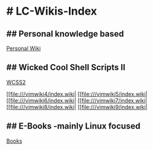 

= # LC-Wikis-Index =

== ## Personal knowledge based ==
[[file:///vimwiki2/index.wiki|Personal Wiki]]
== ## Wicked Cool Shell Scripts II ==
[[file:///vimwiki3/index.wiki|WCSS2]]

[[file:///vimwiki4/index.wiki|
[[file:///vimwiki5/index.wiki|
[[file:///vimwiki6/index.wiki|
[[file:///vimwiki7/index.wiki|
[[file:///vimwiki8/index.wiki|
[[file:///vimwiki9/index.wiki|
== ## E-Books -mainly Linux focused ==
[[file:///vimwiki10/index.wiki|Books]]

